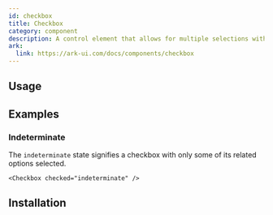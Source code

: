 ```yaml
---
id: checkbox
title: Checkbox
category: component
description: A control element that allows for multiple selections within a set.
ark:
  link: https://ark-ui.com/docs/components/checkbox
---
```



## Usage

<ComponentPreview />

## Examples

### Indeterminate

The `indeterminate` state signifies a checkbox with only some of its related options selected.

```tsx live
<Checkbox checked="indeterminate" />
```

## Installation

<InstallationGuide />

